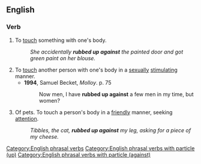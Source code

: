 ==English==

===Verb===
{{head|en|verb}}

# To [[touch]] something with one's body.
#: ''She accidentally '''rubbed up against''' the painted door and got green paint on her blouse.''
# To [[touch]] another person with one's body in a [[sexually]] [[stimulating]] manner.
#* '''1994''', Samuel Becket, ''Molloy''. p.&nbsp;75
#*: Now men, I have '''rubbed up against''' a few men in my time, but women?
# Of pets. To touch a person's body in a [[friendly]] manner, seeking [[attention]].
#: ''Tibbles, the cat, '''rubbed up against''' my leg, asking for a piece of my cheese.''

[[Category:English phrasal verbs]]
[[Category:English phrasal verbs with particle (up)]]
[[Category:English phrasal verbs with particle (against)]]